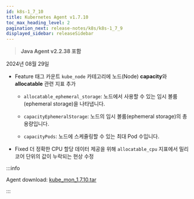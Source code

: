 ```yaml
---
id: k8s-1_7_10
title: Kubernetes Agent v1.7.10
toc_max_heading_level: 2
pagination_next: release-notes/k8s/k8s-1_7_9
displayed_sidebar: releaseSidebar
---
```


> **Java Agent v2.2.38 포함**

2024년 08월 29일

- <Status priority='1'>Feature</Status> 태그 카운트 `kube_node` 카테고리에 노드(Node) **capacity**와 **allocatable** 관련 지표 추가

  - `allocatable_ephemeral_storage`: 노드에서 사용할 수 있는 임시 볼륨(ephemeral storage)을 나타냅니다.

  - `capacityEphemeralStorage`: 노드의 임시 볼륨(ephemeral storage)의 총 용량입니다.

  - `capacityPods`: 노드에 스케쥴링할 수 있는 최대 Pod 수입니다.

- <Status priority='0'>Fixed</Status> 더 정확한 CPU 할당 데이터 제공을 위해 `allocatable_cpu` 지표에서 밀리코어 단위의 값이 누락되는 현상 수정

:::info

Agent download: [kube_mon_1.7.10.tar](https://repo.whatap.io/docker/kube_mon_1.7.10.tar)

:::